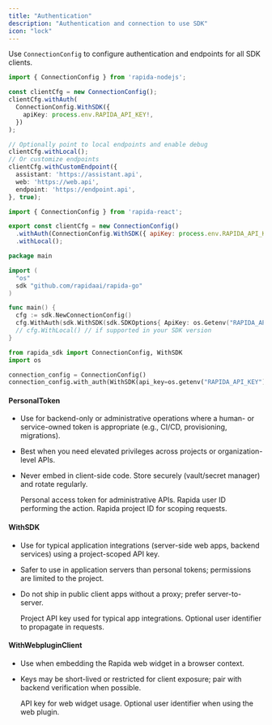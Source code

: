 ```yaml
---
title: "Authentication"
description: "Authentication and connection to use SDK"
icon: "lock"
---
```


Use `ConnectionConfig` to configure authentication and endpoints for all SDK clients.

<CodeGroup>

```ts TypeScript / Node.js
import { ConnectionConfig } from 'rapida-nodejs';

const clientCfg = new ConnectionConfig();
clientCfg.withAuth(
  ConnectionConfig.WithSDK({
    apiKey: process.env.RAPIDA_API_KEY!,
  })
);

// Optionally point to local endpoints and enable debug
clientCfg.withLocal();
// Or customize endpoints
clientCfg.withCustomEndpoint({
  assistant: 'https://assistant.api',
  web: 'https://web.api',
  endpoint: 'https://endpoint.api',
}, true);
```

```javascript React
import { ConnectionConfig } from 'rapida-react';

export const clientCfg = new ConnectionConfig()
  .withAuth(ConnectionConfig.WithSDK({ apiKey: process.env.RAPIDA_API_KEY }))
  .withLocal();
```

```go Go
package main

import (
  "os"
  sdk "github.com/rapidaai/rapida-go"
)

func main() {
  cfg := sdk.NewConnectionConfig()
  cfg.WithAuth(sdk.WithSDK(sdk.SDKOptions{ ApiKey: os.Getenv("RAPIDA_API_KEY") }))
  // cfg.WithLocal() // if supported in your SDK version
}
```

```python Python
from rapida_sdk import ConnectionConfig, WithSDK
import os

connection_config = ConnectionConfig()
connection_config.with_auth(WithSDK(api_key=os.getenv("RAPIDA_API_KEY")))
```

</CodeGroup>


####  PersonalToken
- Use for backend-only or administrative operations where a human- or service-owned token is appropriate (e.g., CI/CD, provisioning, migrations).
- Best when you need elevated privileges across projects or organization-level APIs.
- Never embed in client-side code. Store securely (vault/secret manager) and rotate regularly.

  <ResponseField name="authorization" type="string">
    Personal access token for administrative APIs.
  </ResponseField>
  <ResponseField name="userId" type="string">
    Rapida user ID performing the action.
  </ResponseField>
  <ResponseField name="projectId" type="string">
    Rapida project ID for scoping requests.
  </ResponseField>

#### WithSDK
- Use for typical application integrations (server-side web apps, backend services) using a project-scoped API key.
- Safer to use in application servers than personal tokens; permissions are limited to the project.
- Do not ship in public client apps without a proxy; prefer server-to-server.


  <ResponseField name="apiKey" type="string">
    Project API key used for typical app integrations.
  </ResponseField>
  <ResponseField name="userId" type="string">
    Optional user identifier to propagate in requests.
  </ResponseField>

#### WithWebpluginClient
- Use when embedding the Rapida web widget in a browser context.
- Keys may be short-lived or restricted for client exposure; pair with backend verification when possible.

  <ResponseField name="apiKey" type="string">
    API key for web widget usage.
  </ResponseField>
  <ResponseField name="userId" type="string">
    Optional user identifier when using the web plugin.
  </ResponseField>
